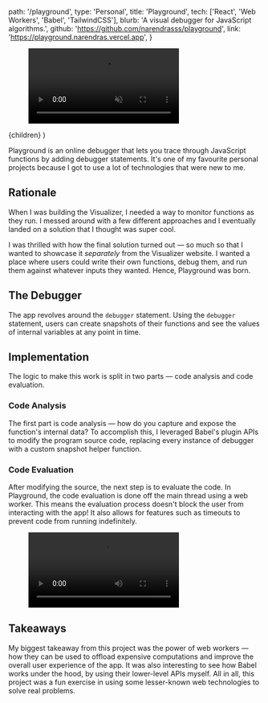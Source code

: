 

  path: '/playground',
  type: 'Personal',
  title: 'Playground',
  tech: ['React', 'Web Workers', 'Babel', 'TailwindCSS'],
  blurb: 'A visual debugger for JavaScript algorithms.',
  github: 'https://github.com/narendrasss/playground',
  link: 'https://playground.narendras.vercel.app',
}

  <CaseStudy meta={meta}>
    <figure className="relative full-width mb-16">
      <Circle className="w-40 h-40 bg-blue-400 -right-16 -top-6 lg:w-56 lg:h-56" />
      <div className="absolute w-full h-full bg-gray-500 rounded-lg top-2 left-2 lg:top-4 lg:left-4"></div>
      <video
        className="relative shadow-lg md:rounded-lg lg:rounded-xl"
        src="/demo-debugger.mp4"
        autoPlay
        loop
        muted
      />
    </figure>
    {children}
  </CaseStudy>
)

Playground is an online debugger that lets you trace through JavaScript functions by adding debugger statements. It's one of my favourite personal projects because I got to use a lot of technologies that were new to me.

## Rationale

When I was building the Visualizer, I needed a way to monitor functions as they run. I messed around with a few different approaches and I eventually landed on a solution that I thought was super cool.

I was thrilled with how the final solution turned out — so much so that I wanted to showcase it *separately* from the Visualizer website. I wanted a place where users could write their own functions, debug them, and run them against whatever inputs they wanted. Hence, Playground was born.

## The Debugger

The app revolves around the `debugger` statement. Using the `debugger` statement, users can create snapshots of their functions and see the values of internal variables at any point in time.

<Snapshot />

## Implementation

The logic to make this work is split in two parts — code analysis and code evaluation.

### Code Analysis

The first part is code analysis — how do you capture and expose the function's internal data? To accomplish this, I leveraged Babel's plugin APIs to modify the program source code, replacing every instance of debugger with a custom snapshot helper function.

<Transpile />

### Code Evaluation

After modifying the source, the next step is to evaluate the code. In Playground, the code evaluation is done off the main thread using a web worker. This means the evaluation process doesn't block the user from interacting with the app! It also allows for features such as timeouts to prevent code from running indefinitely.

<Figure
  caption="The evaluation of the code doesn't block the user from typing."
  fullWidth
>
  <video src="/async-debugger.mp4" autoPlay loop />
</Figure>

## Takeaways

My biggest takeaway from this project was the power of web workers — how they can be used to offload expensive computations and improve the overall user experience of the app. It was also interesting to see how Babel works under the hood, by using their lower-level APIs myself. All in all, this project was a fun exercise in using some lesser-known web technologies to solve real problems.
